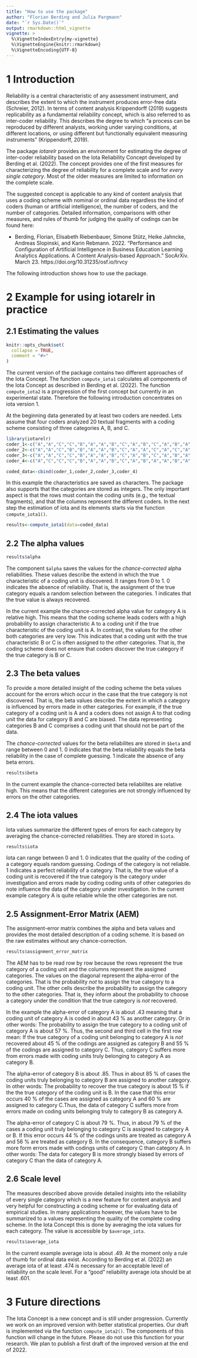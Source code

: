 ```yaml
---
title: "How to use the package"
author: "Florian Berding and Julia Pargmann"
date: "`r Sys.Date()`"
output: rmarkdown::html_vignette
vignette: >
  %\VignetteIndexEntry{my-vignette}
  %\VignetteEngine{knitr::rmarkdown}
  %\VignetteEncoding{UTF-8}
---
```


# 1 Introduction
Reliability is a central characteristic of any assessment instrument, and describes the extent to which the instrument produces error-free data (Schreier, 2012). In terms of content analysis Krippendorff (2019) suggests replicability as a fundamental reliability concept, which is also referred to as inter-coder reliability. This describes the degree to which “a process can be reproduced by different analysts, working under varying conditions, at different locations, or using different but functionally equivalent measuring instruments” (Krippendorff, 2019).

The package *iotarelr* provides an environment for estimating the degree of inter-coder reliability
based on the Iota Reliability Concept developed by Berding et al. (2022). The concept
provides one of the first measures for characterizing the degree of reliability for a complete scale and
for *every single category*. Most of the older measures are limited to information on the complete scale.

The suggested concept is applicable to any kind of content analysis that uses a coding scheme with nominal or ordinal data regardless the kind of coders (human or artificial intelligence), the number of coders, and the number of categories. Detailed information, comparisons with other measures, and rules of thumb for judging the quality of codings can be found here:

* Berding, Florian, Elisabeth Riebenbauer, Simone Stütz, Heike Jahncke, Andreas Slopinski, and Karin Rebmann. 2022. “Performance and Configuration of Artificial Intelligence in Business Education Learning Analytics Applications. A Content Analysis-based Approach.” SocArXiv. March 23. https://doi.org/10.31235/osf.io/trvcy

The following introduction shows how to use the package.

# 2 Example for using iotarelr in practice
## 2.1 Estimating the values

```r
knitr::opts_chunk$set(
  collapse = TRUE,
  comment = "#>"
)
```
The current version of the package contains two different approaches of the Iota Concept. The function `compute_iota1` calculates all components of the Iota Concept as described in Berding et al. (2022). The function `compute_iota2` is a progression of the first concept but currently in an experimental state. Therefore the following introduction concentrates on iota version 1.

At the beginning data generated by at least two coders are needed. Lets assume that four coders analyzed 20 textual fragments with a coding scheme consisting of three categories A, B, and C.

```r
library(iotarelr)
coder_1<-c("A","A","C","C","B","A","A","B","C","A","B","C","A","B","A","B","C","A","A","C")
coder_2<-c("A","A","C","B","B","A","A","B","C","A","A","C","A","C","A","B","A","A","A","C")
coder_3<-c("A","A","C","C","B","A","A","B","C","A","B","C","A","B","A","B","C","A","A","C")
coder_4<-c("A","C","C","C","B","A","A","B","C","A","B","A","A","B","A","C","B","A","A","C")

coded_data<-cbind(coder_1,coder_2,coder_3,coder_4)
```
In this example the characteristics are saved as characters. The package also supports that the categories are stored as integers. The only important aspect is that the rows must contain the coding units (e.g., the textual fragments), and that the columns represent the different coders. In the next step the estimation of iota and its elements starts via the function `compute_iota1()`.
```r
results<-compute_iota1(data=coded_data)
```

## 2.2 The alpha values
```r
results$alpha
```
The component `$alpha` saves the values for the *chance-corrected* alpha reliabilities. These values describe the extend in which the true characteristic of a coding unit is discovered. It ranges from 0 to 1. 0 indicates the absence of reliability. That is, the assignment of the true category equals a random selection between the categories. 1 indicates that the true value is always recovered.

In the current example the chance-corrected alpha value for category A is relative high. This means that the coding scheme leads coders with a high probability to assign characteristic A to a coding unit if the true characteristic of the coding unit is A. In contrast, the values for the other both categories are very low. This indicates that a coding unit with the true characteristic B or C is often assigned to the other categories. That is, the coding scheme does not ensure that coders discover the true category if the true category is B or C.

## 2.3 The beta values
To provide a more detailed insight of the coding scheme the beta values account for the errors which occur in the case that the true category is not discovered. That is, the beta values describe the extent in which a category is influenced by errors made in other categories. For example, if the true category of a coding unit is A and a coders does not assign A to that coding unit the data for category B and C are biased. The data representing categories B and C comprises a coding unit that should not be part of the data.

The *chance-corrected* values for the beta reliabilites are stored in `$beta` and range between 0 and 1. 0 indicates that the beta reliability equals the beta reliability in the case of complete guessing. 1 indicate the absence of any beta errors.
```r
results$beta
```
In the current example the chance-corrected beta reliabilites are relative high. This means that the different categories are not strongly influenced by errors on the other categories.

## 2.4 The iota values
Iota values summarize the different types of errors for each category by averaging the chance-corrected reliabilities. They are stored in `$iota`.
```r
results$iota
```
Iota can range between 0 and 1. 0 indicates that the quality of the coding of a category equals random guessing. Codings of the category is not reliable. 1 indicates a perfect reliability of a category. That is, the true value of a coding unit is recovered if the true category is the category under investigation and errors made by coding coding units of other categories do note influence the data of the category under investigation. In the current example category A is quite reliable while the other categories are not.

## 2.5 Assignment-Error Matrix (AEM)
The assignment-error matrix combines the alpha and beta values and provides the most detailed description of a coding scheme. It is based on the raw estimates without any chance-correction.
```r
results$assignment_error_matrix
```
The AEM has to be read row by row because the rows represent the true category of a coding unit and the columns represent the assigned categories. The values on the diagonal represent the alpha-error of the categories. That is the probability *not* to assign the true category to a coding unit. The other cells describe the probability to assign the category to the other categories. That is, they inform about the probability to choose a category under the condition that the true category is *not* recovered.

In the example the alpha-error of category A is about .43 meaning that a coding unit of category A is coded in about 43 % as another category. Or in other words: The probability to assign the true category to a coding unit of category A is about 57 %. Thus, the second and third cell in the first row mean: If the true category of a coding unit belonging to category A is *not* recovered about 45 % of the codings are assigned as category B and 55 % of the codings are assigned to category C. Thus, category C suffers more from errors made with coding units truly belonging to category A as category B.

The alpha-error of category B is about .85. Thus in about 85 % of cases the coding units truly belonging to category B are assigned to another category. In other words: The probability to recover the true category is about 15 % if the the true category of the coding unit is B. In the case that this error occurs 40 % of the cases are assigned as category A and 60 % are assigned to category C.Thus, the data of category C suffers more from errors made on coding units belonging truly to category B as category A.

The alpha-error of category C is about 79 %. Thus, in about 79 % of the cases a coding unit truly belonging to category C is assigned to category A or B. If this error occurs 44 % of the codings units are treated as category A and 56 % are treated as category B. In the consequence, category B suffers more form errors made with codings units of category C than category A. In other words: The data for category B is more strongly biased by errors of category C than the data of category A.

## 2.6 Scale level
The measures described above provide detailed insights into the reliability of every single category which is a new feature for content analysis and very helpful for constructing a coding scheme or for evaluating data of empirical studies. In many applications however, the values have to be summarized to a values representing the quality of the complete coding scheme. In the Iota Concept this is done by averaging the iota values for each category. The value is accessible by `$average_iota`.
```r
results$average_iota
```
In the current example average iota is about .49. At the moment only a rule of thumb for ordinal data exist. According to Berding et al. (2022) an average iota of at least  .474 is necessary for an acceptable level of reliability on the scale level. For a "good" reliability average iota should be at least .601.

# 3 Future directions
The Iota Concept is a new concept and is still under progression. Currently we work on an improved version with better statistical properties. Our draft is implemented via the function `compute_iota2()`. The components of this function will change in the future. Please do not use this function for your research. We plan to publish a first draft of the improved version at the end of 2022.
